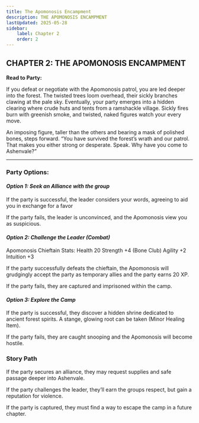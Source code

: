 ```yaml
---
title: The Apomonosis Encampment
description: THE APOMONOSIS ENCAMPMENT
lastUpdated: 2025-05-28
sidebar:
    label: Chapter 2
    order: 2
---
```


## CHAPTER 2: THE APOMONOSIS ENCAMPMENT

**Read to Party:**

If you defeat or negotiate with the Apomonosis patrol, you are led deeper into the forest. The twisted trees loom overhead, their sickly branches clawing at the pale sky. Eventually, your party emerges into a hidden clearing where crude huts and tents from a ramshackle village. Sickly fires burn with greenish smoke, and twisted, naked figures watch your every move. 

An imposing figure, taller than the others and bearing a mask of polished bones, steps forward. “You have survived the forest’s wrath and our patrol. That makes you either strong or desperate. Speak. Why have you come to Ashenvale?”

---

### Party Options:
#### <I>Option 1: Seek an Alliance with the group </I>
If the party is successful, the leader considers your words, agreeing to aid you in exchange for a favor

If the party fails, the leader is unconvinced, and the Apomonosis view you as suspicious. 

#### <I>Option 2: Challenge the Leader (Combat)</I>
Apomonosis Chieftain Stats:
Health 20
Strength +4 (Bone Club)
Agility +2
Intuition +3

If the party successfully defeats the chieftain, the Apomonosis will grudgingly accept the party as temporary allies and the party earns 20 XP. 

If the party fails, they are captured and imprisoned within the camp. 

#### <I>Option 3: Explore the Camp</I>
If the party is successful, they discover a hidden shrine dedicated to ancient forest spirits. A stange, glowing root can be taken (Minor Healing Item).

If the party fails, they are caught snooping and the Apomonosis will become hostile. 

### Story Path
If the party secures an alliance, they may request supplies and safe passage deeper into Ashenvale.

If the party challenges the leader, they’ll earn the groups respect, but gain a reputation for violence. 

If the party is captured, they must find a way to escape the camp in a future chapter. 
